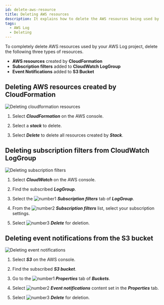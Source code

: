 ```yaml
---
id: delete-aws-resource
title: Deleting AWS resources
description: It explains how to delete the AWS resources being used by the WhaTap AWS Log project.
tags:
  - AWS Log
  - Deleting
---
```



To completely delete AWS resources used by your AWS Log project, delete the following three types of resources.

-   **AWS resources** created by **CloudFormation**
-   **Subscription filters** added to **CloudWatch LogGroup**
-   **Event Notifications** added to **S3 Bucket**

## Deleting AWS resources created by CloudFormation

![Deleting cloudformation resources](/img/aws-log-cloudformation-resource.png)

1.  Select **_CloudFormation_** on the AWS console.

2.  Select a **_stack_** to delete.

3.  Select **_Delete_** to delete all resources created by **_Stack_**.

<!-- Select Delete to simultaneously delete all resources created by the **stack**. -->

## Deleting subscription filters from CloudWatch LogGroup

![Deleting subscription filters](/img/aws-log-delete-subscription-filter.png)

1.  Select **_CloudWatch_** on the AWS console. 

2.  Find the subscribed **_LogGroup_**.

3.  Select the ![number1](/img/number-01.png) **_Subscription filters_** tab of **_LogGroup_**. 

4.  From the ![number2](/img/number-02.png) **_Subscription filters_** list, select your subscription settings. 

5.  Select ![number3](/img/number-03.png) **_Delete_** for deletion.

## Deleting event notifications from the S3 bucket

![Deleting event notifications](/img/aws-log-delete-event-notification.png)

1.  Select **_S3_** on the AWS console. 

2.  Find the subscribed **_S3 bucket_**.

3.  Go to the ![number1](/img/number-01.png) **_Properties_** tab of **_Buckets_**. 

4.  Select ![number2](/img/number-02.png) **_Event notifications_** content set in the **_Properties_** tab. 

5.  Select ![number3](/img/number-03.png) **_Delete_** for deletion.

